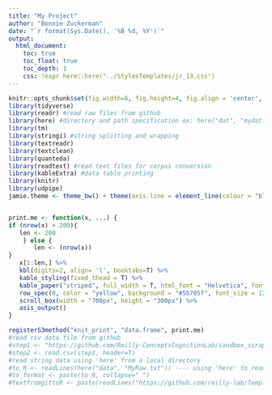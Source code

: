 ```yaml
---
title: "My Project"
author: "Bonnie Zuckerman"
date: "`r format(Sys.Date(), '%B %d, %Y')`"
output:
  html_document:
    toc: true
    toc_float: true
    toc_depth: 1
    css: !expr here::here("../StylesTemplates/jr_13.css")
---
```


```r
knitr::opts_chunk$set(fig.width=6, fig.height=4, fig.align = 'center', fig.path='Figs/', cache.path='Cache/', eval=T, echo=T, tidy=TRUE,  cache=F, message=F, warning=F, stringsAsFactors=F, yaml.eval.expr = TRUE)  
library(tidyverse) 
library(readr) #read raw files from github
library(here) #directory and path specification ex: here("dat", "mydat.txt')
library(tm)  
library(stringi) #string splitting and wrapping
library(textreadr)
library(textclean)
library(quanteda)
library(readtext) #read text files for corpus conversion
library(kableExtra) #data table printing
library(knitr)
library(udpipe)
jamie.theme <- theme_bw() + theme(axis.line = element_line(colour = "black"), panel.grid.minor = element_blank(), panel.grid.major = element_blank(), panel.border = element_blank(), panel.background = element_blank(), legend.title= element_blank())  #custom theme ggplot2


print.me <- function(x, ...) {
if (nrow(x) > 200){
   len <- 200 
    } else {
       len <- (nrow(x))
}
   x[1:len,] %>%
   kbl(digits=2, align= 'l', booktabs=T) %>%
   kable_styling(fixed_thead = T) %>%
   kable_paper("striped", full_width = T, html_font = "Helvetica", font_size = 11) %>%
   row_spec(0, color = "yellow", background = "#5b705f", font_size = 12) %>%
   scroll_box(width = "700px", height = "300px") %>%
   asis_output()
}

registerS3method("knit_print", "data.frame", print.me)
#read csv data file from github
#step1 <- "https://github.com/Reilly-ConceptsCognitionLab/sandbox_scrapfiles/raw/main/fakedat.csv"
#step2 <- read.csv(step1, header=T)
#read string data using 'here' from a local directory
#to_R <- readLines(here("data", "MyRaw.txt")) ---- using 'here' to read in data
#to_format <- paste(to_R, collapse=" ")
#textfromgittoR <- paste(readLines("https://github.com/reilly-lab/TempleTextMine2020/raw/master/unabomber_manifesto.txt"), collapse = " ")  #from github
```

